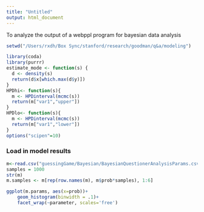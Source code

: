 ```yaml
---
title: "Untitled"
output: html_document
---
```


To analyze the output of a webppl program for bayesian data analysis

```r
setwd("/Users/rxdh/Box Sync/stanford/research/goodman/q&a/modeling")

library(coda)
library(purrr)
estimate_mode <- function(s) {
  d <- density(s)
  return(d$x[which.max(d$y)])
}
HPDhi<- function(s){
  m <- HPDinterval(mcmc(s))
  return(m["var1","upper"])
}
HPDlo<- function(s){
  m <- HPDinterval(mcmc(s))
  return(m["var1","lower"])
}
options("scipen"=10) 
```

### Load in model results

```r
m<-read.csv("guessingGame/Bayesian/BayesianQuestionerAnalysisParams.csv", sep = ",", row.names = NULL)
samples = 1000
str(m)
m.samples <- m[rep(row.names(m), m$prob*samples), 1:6]

```

```r
ggplot(m.params, aes(x=prob))+
    geom_histogram(binwidth = .1)+
    facet_wrap(~parameter, scales='free')
```